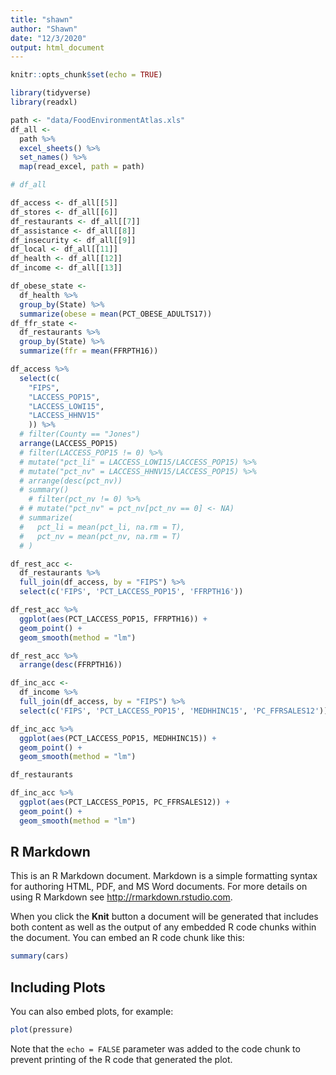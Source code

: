 ```yaml
---
title: "shawn"
author: "Shawn"
date: "12/3/2020"
output: html_document
---
```


```r
knitr::opts_chunk$set(echo = TRUE)
```

```r
library(tidyverse)
library(readxl)
```



```r
path <- "data/FoodEnvironmentAtlas.xls"
df_all <- 
  path %>%
  excel_sheets() %>%
  set_names() %>%
  map(read_excel, path = path)

# df_all

df_access <- df_all[[5]]
df_stores <- df_all[[6]]
df_restaurants <- df_all[[7]]
df_assistance <- df_all[[8]]
df_insecurity <- df_all[[9]]
df_local <- df_all[[11]]
df_health <- df_all[[12]]
df_income <- df_all[[13]]
```

```r
df_obese_state <- 
  df_health %>% 
  group_by(State) %>% 
  summarize(obese = mean(PCT_OBESE_ADULTS17))
df_ffr_state <- 
  df_restaurants %>% 
  group_by(State) %>% 
  summarize(ffr = mean(FFRPTH16))
```


```r
df_access %>%
  select(c(
    "FIPS", 
    "LACCESS_POP15", 
    "LACCESS_LOWI15", 
    "LACCESS_HHNV15"
    )) %>% 
  # filter(County == "Jones")
  arrange(LACCESS_POP15)
  # filter(LACCESS_POP15 != 0) %>% 
  # mutate("pct_li" = LACCESS_LOWI15/LACCESS_POP15) %>%
  # mutate("pct_nv" = LACCESS_HHNV15/LACCESS_POP15) %>%
  # arrange(desc(pct_nv))
  # summary()
    # filter(pct_nv != 0) %>% 
  # # mutate("pct_nv" = pct_nv[pct_nv == 0] <- NA)
  # summarize(
  #   pct_li = mean(pct_li, na.rm = T),
  #   pct_nv = mean(pct_nv, na.rm = T)
  # )
```

```r
df_rest_acc <- 
  df_restaurants %>% 
  full_join(df_access, by = "FIPS") %>% 
  select(c('FIPS', 'PCT_LACCESS_POP15', 'FFRPTH16'))

df_rest_acc %>% 
  ggplot(aes(PCT_LACCESS_POP15, FFRPTH16)) + 
  geom_point() +
  geom_smooth(method = "lm")
```
```r
df_rest_acc %>% 
  arrange(desc(FFRPTH16))
```

```r
df_inc_acc <- 
  df_income %>% 
  full_join(df_access, by = "FIPS") %>% 
  select(c('FIPS', 'PCT_LACCESS_POP15', 'MEDHHINC15', 'PC_FFRSALES12'))

df_inc_acc %>% 
  ggplot(aes(PCT_LACCESS_POP15, MEDHHINC15)) + 
  geom_point() +
  geom_smooth(method = "lm")
```
```r
df_restaurants
```


```r
df_inc_acc %>% 
  ggplot(aes(PCT_LACCESS_POP15, PC_FFRSALES12)) + 
  geom_point() +
  geom_smooth(method = "lm")
```




## R Markdown

This is an R Markdown document. Markdown is a simple formatting syntax for authoring HTML, PDF, and MS Word documents. For more details on using R Markdown see <http://rmarkdown.rstudio.com>.

When you click the **Knit** button a document will be generated that includes both content as well as the output of any embedded R code chunks within the document. You can embed an R code chunk like this:

```r
summary(cars)
```

## Including Plots

You can also embed plots, for example:

```r
plot(pressure)
```

Note that the `echo = FALSE` parameter was added to the code chunk to prevent printing of the R code that generated the plot.
